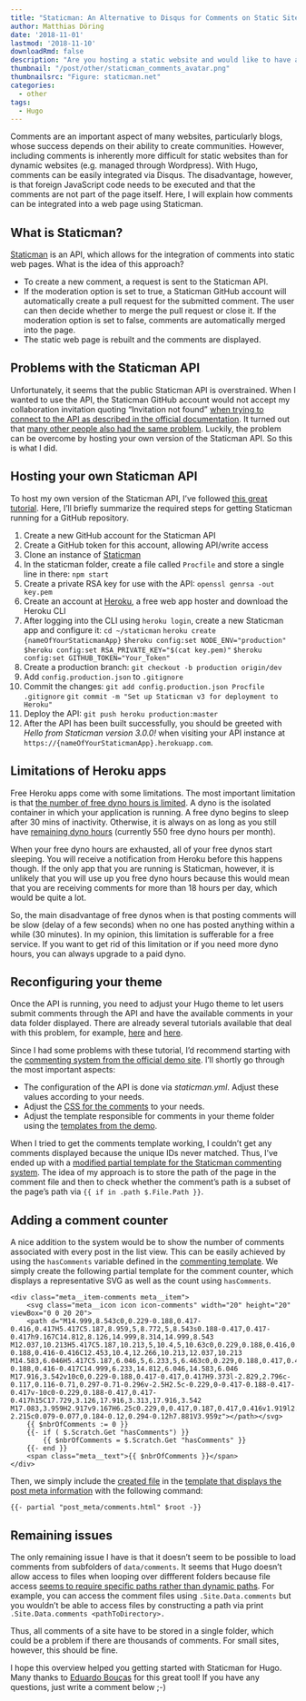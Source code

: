 ```yaml
---
title: "Staticman: An Alternative to Disqus for Comments on Static Sites"
author: Matthias Döring
date: '2018-11-01'
lastmod: '2018-11-10'
downloadRmd: false
description: "Are you hosting a static website and would like to have a commenting system? Look no further than Staticman!"
thumbnail: "/post/other/staticman_comments_avatar.png"
thumbnailsrc: "Figure: staticman.net"
categories:
  - other
tags:
  - Hugo
---
```

Comments are an important aspect of many websites, particularly blogs, whose success depends on their ability to create communities. However, including comments is inherently more difficult for static websites than for dynamic websites (e.g. managed through Wordpress). With Hugo, comments can be easily integrated via Disqus. The disadvantage, however, is that foreign JavaScript code needs to be executed and that the comments are not part of the page itself. Here, I will
explain how comments can be integrated into a web page using Staticman.

<!--more-->

## What is Staticman?

[Staticman](https://staticman.net/) is an API, which allows for the integration of comments into static web pages. What is the idea of this approach?

* To create a new comment, a request is sent to the Staticman API. 
* If the moderation option is set to true, a Staticman GitHub account will automatically create a pull request for the submitted comment. The user can then decide whether to merge the pull request or close it. If the moderation option is set to false, comments are automatically merged into the page.
* The static web page is rebuilt and the comments are displayed.

## Problems with the Staticman API

Unfortunately, it seems that the public Staticman API is overstrained. When I wanted to use the API, the Staticman GitHub account would not accept my collaboration invitation quoting "Invitation not found" [when trying to connect to the API as described in the official documentation](https://staticman.net/docs/). It turned out that [many other people also had the same problem](https://github.com/eduardoboucas/staticman/issues/227). Luckily, the problem can be overcome by hosting your own version of the Staticman API. So this is what I did.

## Hosting your own Staticman API

To host my own version of the Staticman API, I've followed [this great tutorial](https://vincenttam.gitlab.io/post/2018-09-16-staticman-powered-gitlab-pages/2/). Here, I'll briefly summarize the required steps for getting Staticman running for a GitHub repository.

1. Create a new GitHub account for the Staticman API
2. Create a GitHub token for this account, allowing API/write access
3. Clone an instance of [Staticman](https://github.com/eduardoboucas/staticman/)
4. In the staticman folder, create a file called ```Procfile``` and store a single line in there: 
   ```npm start```
4. Create a private RSA key for use with the API:
   ```openssl genrsa -out key.pem```
5. Create an account at [Heroku](https://www.heroku.com), a free web app hoster and download the Heroku CLI
6. After logging into the CLI using `heroku login`, create a new Staticman app and configure it:
   ```cd ~/staticman```
   ```heroku create {nameOfYourStaticmanApp}```
   ```$heroku config:set NODE_ENV="production"```
   ```$heroku config:set RSA_PRIVATE_KEY="$(cat key.pem)"```
   ```$heroku config:set GITHUB_TOKEN="Your_Token"```
7. Create a production branch:
    ```git checkout -b production origin/dev```
8. Add `config.production.json` to `.gitignore`
9. Commit the changes:
   ```git add config.production.json Procfile .gitignore```
   ```git commit -m "Set up Staticman v3 for deployment to Heroku"```
10. Deploy the API:
   ```git push heroku production:master```
11. After the API has been built successfully, you should be greeted with *Hello from Staticman version 3.0.0!* when visiting your API instance at ```https://{nameOfYourStaticmanApp}.herokuapp.com```.

## Limitations of Heroku apps

Free Heroku apps come with some limitations. The most important limitation is that [the number of free dyno hours is limited](https://devcenter.heroku.com/articles/free-dyno-hours). A dyno is the isolated container in which your application is running. A free dyno begins to sleep after 30 mins of inactivity. Otherwise, it is always on as long as you still have [remaining dyno hours](https://dashboard.heroku.com/account/billing) (currently 550 free dyno hours per month). 

When your free dyno hours are exhausted, all of your free dynos start sleeping. You will receive a notification from Heroku before this happens though. If the only app that you are running is Staticman, however, it is unlikely that you will use up you free dyno hours because this would mean that you are receiving comments for more than 18 hours per day, which would be quite a lot.

So, the main disadvantage of free dynos when is that posting comments will be slow (delay of a few seconds) when no one has posted anything within a while (30 minutes). In my opinion, this limitation is sufferable for a free service. If you want to get rid of this limitation or if you need more dyno hours, you can always upgrade to a paid dyno.

## Reconfiguring your theme

Once the API is running, you need to adjust your Hugo theme to let users submit comments through the API and have the available comments in your data folder displayed. There are already several tutorials available that deal with this problem, for example, [here](https://www.bhnywl.com/blog/comments-for-your-static-blog-with-staticman/) and [here](https://networkhobo.com/2017/12/30/hugo---staticman-nested-replies-and-e-mail-notifications/).

Since I had some problems with these tutorial, I'd recommend starting with the [commenting system from the official demo site](https://github.com/eduardoboucas/hugo-plus-staticman). I'll shortly go through the most important aspects:

* The configuration of the API is done via *staticman.yml*. Adjust these values according to your needs.
* Adjust the [CSS for the comments](https://github.com/eduardoboucas/hugo-plus-staticman/blob/master/themes/hugo-type-theme/static/css/main.css) to your needs.
* Adjust the template responsible for comments in your theme folder using the [templates from the demo](https://github.com/eduardoboucas/hugo-plus-staticman/tree/master/themes/hugo-type-theme/layouts/partials).

When I tried to get the comments template working, I couldn't get any comments displayed because the unique IDs never matched. Thus, I've ended up with a [modified partial template for the Staticman commenting system](https://github.com/matdoering/data-blog/blob/master/themes/Mainroad/layouts/partials/staticman_post_comment.html). The idea of my approach is to store the path of the page in the comment file and then to check whether the comment's path is a subset of the page's path via ```{{ if in .path $.File.Path }}```.

## Adding a comment counter 

A nice addition to the system would be to show the number of comments associated with every post in the list view. This can be easily achieved by using the ```hasComments``` variable defined in the [commenting template](https://github.com/matdoering/data-blog/blob/master/themes/Mainroad/layouts/partials/staticman_post_comment.html). We simply create the following partial template for the comment counter, which displays a representative SVG as well as the count using ```hasComments```.

```
<div class="meta__item-comments meta__item">
	<svg class="meta__icon icon icon-comments" width="20" height="20" viewBox="0 0 20 20">
    <path d="M14.999,8.543c0,0.229-0.188,0.417-0.416,0.417H5.417C5.187,8.959,5,8.772,5,8.543s0.188-0.417,0.417-0.417h9.167C14.812,8.126,14.999,8.314,14.999,8.543 M12.037,10.213H5.417C5.187,10.213,5,10.4,5,10.63c0,0.229,0.188,0.416,0.417,0.416h6.621c0.229,0,0.416-0.188,0.416-0.416C12.453,10.4,12.266,10.213,12.037,10.213 M14.583,6.046H5.417C5.187,6.046,5,6.233,5,6.463c0,0.229,0.188,0.417,0.417,0.417h9.167c0.229,0,0.416-0.188,0.416-0.417C14.999,6.233,14.812,6.046,14.583,6.046 M17.916,3.542v10c0,0.229-0.188,0.417-0.417,0.417H9.373l-2.829,2.796c-0.117,0.116-0.71,0.297-0.71-0.296v-2.5H2.5c-0.229,0-0.417-0.188-0.417-0.417v-10c0-0.229,0.188-0.417,0.417-0.417h15C17.729,3.126,17.916,3.313,17.916,3.542 M17.083,3.959H2.917v9.167H6.25c0.229,0,0.417,0.187,0.417,0.416v1.919l2.242-2.215c0.079-0.077,0.184-0.12,0.294-0.12h7.881V3.959z"></path></svg>
    {{ $nbrOfComments := 0 }}
    {{- if ( $.Scratch.Get "hasComments") }}
        {{ $nbrOfComments = $.Scratch.Get "hasComments" }}
    {{- end }}
	<span class="meta__text">{{ $nbrOfComments }}</span>
</div>
```

Then, we simply include the [created file](https://github.com/matdoering/data-blog/blob/master/themes/Mainroad/layouts/partials/post_meta/comments.html) in the [template that displays the post meta information](https://github.com/matdoering/data-blog/blob/master/themes/Mainroad/layouts/partials/post_meta.html) with the following command:

```
{{- partial "post_meta/comments.html" $root -}}
```


## Remaining issues
The only remaining issue I have is that it doesn't seem to be possible to load comments from subfolders of ```data/comments```. It seems that Hugo doesn't allow access to files when looping over diffferent folders because file access [seems to require specific paths rather than dynamic paths](https://gohugo.io/templates/data-templates/). For example, you can access the comment files using ```.Site.Data.comments``` but you wouldn’t be able to access files by constructing a path via print ```.Site.Data.comments <pathToDirectory>.```

Thus, all comments of a site have to be stored in a single folder, which could be a problem if there are thousands of comments. For small sites, however, this should be fine.

I hope this overview helped you getting started with Staticman for Hugo. Many thanks to [Eduardo Bouças](https://eduardoboucas.com/) for this great tool! If you have any questions, just write a comment below ;-) 
